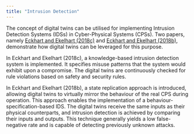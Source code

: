 ```yaml
---
title: "Intrusion Detection"
---
```


The concept of digital twins can be utilised for implementing Intrusion Detection Systems (IDSs) in Cyber-Physical Systems (CPSs). Two papers, namely [Eckhart and Ekelhart (2018c)](https://www.sqi.at/resources/Towards_Security-Aware_Virtual_Environments_for_Digital_Twins.pdf) and [Eckhart and Ekelhart (2018b)](https://www.sqi.at/resources/Eckhart2018a.pdf), demonstrate  how digital twins can be leveraged for this purpose.

In Eckhart and Ekelhart (2018c), a knowledge-based intrusion detection system is implemented. It specifies misuse patterns that the system would exhibit upon a compromise. The digital twins are continuously checked for rule violations based on safety and security rules. 

In Eckhart and Ekelhart (2018b), a state replication approach is introduced, allowing digital twins to virtually mirror the behaviour of the real CPS during operation. This approach enables the implementation of a behaviour-specification-based IDS. The digital twins receive the same inputs as their physical counterparts, and intrusion detection is achieved by comparing their inputs and outputs. This technique generally yields a low false-negative rate and is capable of detecting previously unknown attacks.